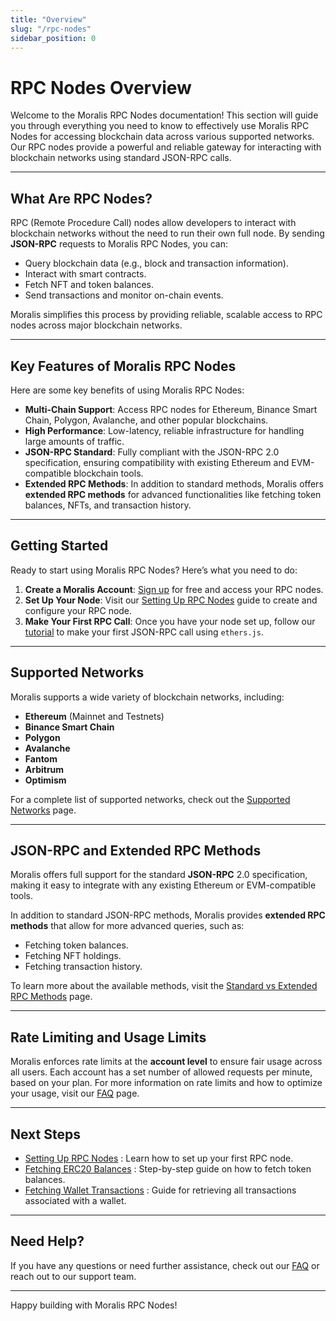 ```yaml
---
title: "Overview"
slug: "/rpc-nodes"
sidebar_position: 0
---
```



# RPC Nodes Overview

Welcome to the Moralis RPC Nodes documentation! This section will guide you through everything you need to know to effectively use Moralis RPC Nodes for accessing blockchain data across various supported networks. Our RPC nodes provide a powerful and reliable gateway for interacting with blockchain networks using standard JSON-RPC calls.

---

## What Are RPC Nodes?

RPC (Remote Procedure Call) nodes allow developers to interact with blockchain networks without the need to run their own full node. By sending **JSON-RPC** requests to Moralis RPC Nodes, you can:

- Query blockchain data (e.g., block and transaction information).
- Interact with smart contracts.
- Fetch NFT and token balances.
- Send transactions and monitor on-chain events.

Moralis simplifies this process by providing reliable, scalable access to RPC nodes across major blockchain networks.

---

## Key Features of Moralis RPC Nodes

Here are some key benefits of using Moralis RPC Nodes:

- **Multi-Chain Support**: Access RPC nodes for Ethereum, Binance Smart Chain, Polygon, Avalanche, and other popular blockchains.
- **High Performance**: Low-latency, reliable infrastructure for handling large amounts of traffic.
- **JSON-RPC Standard**: Fully compliant with the JSON-RPC 2.0 specification, ensuring compatibility with existing Ethereum and EVM-compatible blockchain tools.
- **Extended RPC Methods**: In addition to standard methods, Moralis offers **extended RPC methods** for advanced functionalities like fetching token balances, NFTs, and transaction history.

---

## Getting Started

Ready to start using Moralis RPC Nodes? Here’s what you need to do:

1. **Create a Moralis Account**: [Sign up](https://admin.moralis.com/) for free and access your RPC nodes.
2. **Set Up Your Node**: Visit our [Setting Up RPC Nodes](/get-your-node-api-key) guide to create and configure your RPC node.
3. **Make Your First RPC Call**: Once you have your node set up, follow our [tutorial](/make-your-first-rpc-call) to make your first JSON-RPC call using `ethers.js`.

---

## Supported Networks

Moralis supports a wide variety of blockchain networks, including:

- **Ethereum** (Mainnet and Testnets)
- **Binance Smart Chain**
- **Polygon**
- **Avalanche**
- **Fantom**
- **Arbitrum**
- **Optimism**

For a complete list of supported networks, check out the [Supported Networks](/supported-networks) page.

---

## JSON-RPC and Extended RPC Methods

Moralis offers full support for the standard **JSON-RPC** 2.0 specification, making it easy to integrate with any existing Ethereum or EVM-compatible tools.

In addition to standard JSON-RPC methods, Moralis provides **extended RPC methods** that allow for more advanced queries, such as:

- Fetching token balances.
- Fetching NFT holdings.
- Fetching transaction history.

To learn more about the available methods, visit the [Standard vs Extended RPC Methods](/rpc-methods) page.

---

## Rate Limiting and Usage Limits

Moralis enforces rate limits at the **account level** to ensure fair usage across all users. Each account has a set number of allowed requests per minute, based on your plan. For more information on rate limits and how to optimize your usage, visit our [FAQ](/rpc-faqs) page.

---

## Next Steps


  - <a href="/get-your-node-api-key">Setting Up RPC Nodes</a> : Learn how to set up your first RPC node.
  - <a href="/rpc-nodes/tutorials/fetching-erc20-token-balances">Fetching ERC20 Balances</a> : Step-by-step guide on how to fetch token balances.
  - <a href="/rpc-nodes/tutorials/fetching-wallet-transactions">Fetching Wallet Transactions</a> : Guide for retrieving all transactions associated with a wallet.


---

## Need Help?

If you have any questions or need further assistance, check out our [FAQ](/rpc-faqs) or reach out to our support team.

---

Happy building with Moralis RPC Nodes!
